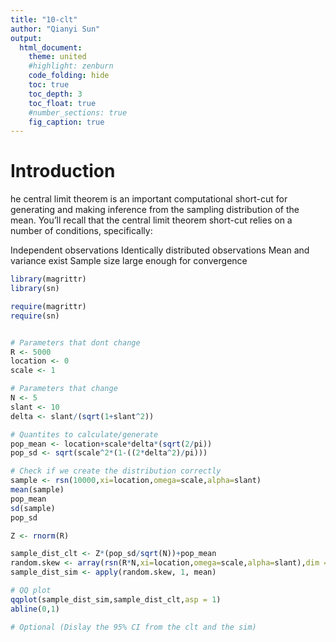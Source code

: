 ```yaml
---
title: "10-clt"
author: "Qianyi Sun"
output: 
  html_document:
    theme: united
    #highlight: zenburn
    code_folding: hide
    toc: true
    toc_depth: 3
    toc_float: true
    #number_sections: true
    fig_caption: true
---
```


# Introduction
he central limit theorem is an important computational short-cut for generating and making inference from the sampling distribution of the mean. You’ll recall that the central limit theorem short-cut relies on a number of conditions, specifically:

Independent observations
Identically distributed observations
Mean and variance exist
Sample size large enough for convergence

```r
library(magrittr)
library(sn)
```


```r
require(magrittr)
require(sn)


# Parameters that dont change
R <- 5000
location <- 0
scale <- 1

# Parameters that change
N <- 5
slant <- 10
delta <- slant/(sqrt(1+slant^2))

# Quantites to calculate/generate
pop_mean <- location+scale*delta*(sqrt(2/pi)) 
pop_sd <- sqrt(scale^2*(1-((2*delta^2)/pi)))

# Check if we create the distribution correctly
sample <- rsn(10000,xi=location,omega=scale,alpha=slant)
mean(sample)
pop_mean
sd(sample)
pop_sd

Z <- rnorm(R)

sample_dist_clt <- Z*(pop_sd/sqrt(N))+pop_mean
random.skew <- array(rsn(R*N,xi=location,omega=scale,alpha=slant),dim = c(R,N))
sample_dist_sim <- apply(random.skew, 1, mean)

# QQ plot
qqplot(sample_dist_sim,sample_dist_clt,asp = 1)
abline(0,1)

# Optional (Dislay the 95% CI from the clt and the sim)
```



